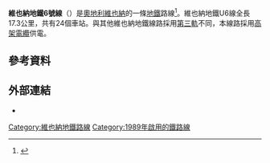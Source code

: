 '''維也納地鐵6號線'''（{{Lang-de|Wiener U-Bahnlinie 6}}）是[[奧地利|奧地利]][[維也納|維也納]]的一條[[維也納地鐵|地鐵]]路線<ref>{{Cite web |url=http://homepage.univie.ac.at/horst.prillinger/metro/english/u6.html |title=存档副本 |accessdate=2015-10-10 |archive-date=2014-10-07 |archive-url=https://web.archive.org/web/20141007002139/http://homepage.univie.ac.at/horst.prillinger/metro/english/u6.html |dead-url=no }}</ref>。維也納地鐵U6線全長17.3公里，共有24個車站。與其他維也納地鐵線路採用[[第三軌|第三軌]]不同，本線路採用[[高架電纜|高架電纜]]供電。
==參考資料==
{{reflist}}
==外部連結==
* {{Commonscat-inline|Metro line U6 (Vienna)}}
{{austria-stub}}
[[Category:維也納地鐵路線|Category:維也納地鐵路線]]
[[Category:1989年啟用的鐵路線|Category:1989年啟用的鐵路線]]